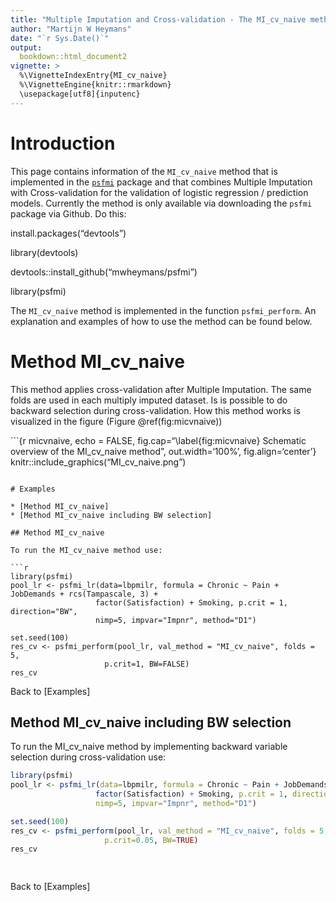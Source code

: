```yaml
---
title: "Multiple Imputation and Cross-validation - The MI_cv_naive method"
author: "Martijn W Heymans"
date: "`r Sys.Date()`"
output:
  bookdown::html_document2
vignette: >
  %\VignetteIndexEntry{MI_cv_naive}
  %\VignetteEngine{knitr::rmarkdown}
  \usepackage[utf8]{inputenc}
---
```


# Introduction

This page contains information of the `MI_cv_naive` method that is implemented 
in the [`psfmi`](https://github.com/mwheymans/psfmi) package and that combines 
Multiple Imputation with Cross-validation for the validation of 
logistic regression / prediction models. Currently the method is only available 
via downloading the `psfmi` package via Github. Do this:

 install.packages("devtools")
 
 library(devtools)
 
 devtools::install_github("mwheymans/psfmi")
 
 library(psfmi)

The `MI_cv_naive` method is implemented in the function `psfmi_perform`. 
An explanation and examples of how to use the method can be found below.

# Method MI_cv_naive
      
This method applies cross-validation after Multiple Imputation. The same folds
are used in each multiply imputed dataset. Is is possible to do backward 
selection during cross-validation. How this method works is visualized 
in the figure (Figure \@ref(fig:micvnaive)) 

```{r micvnaive, echo = FALSE, fig.cap="\\label{fig:micvnaive} Schematic overview of the MI_cv_naive method", out.width='100%', fig.align='center'}
knitr::include_graphics("MI_cv_naive.png")

```

# Examples

* [Method MI_cv_naive]
* [Method MI_cv_naive including BW selection]

## Method MI_cv_naive

To run the MI_cv_naive method use:

```r

library(psfmi)
pool_lr <- psfmi_lr(data=lbpmilr, formula = Chronic ~ Pain + JobDemands + rcs(Tampascale, 3) +
                   factor(Satisfaction) + Smoking, p.crit = 1, direction="BW",
                   nimp=5, impvar="Impnr", method="D1")

set.seed(100)
res_cv <- psfmi_perform(pool_lr, val_method = "MI_cv_naive", folds = 5,
                     p.crit=1, BW=FALSE)
res_cv

```

Back to [Examples]

## Method MI_cv_naive including BW selection

To run the MI_cv_naive method by implementing backward variable selection during cross-validation use:

```r

library(psfmi)
pool_lr <- psfmi_lr(data=lbpmilr, formula = Chronic ~ Pain + JobDemands + rcs(Tampascale, 3) +
                   factor(Satisfaction) + Smoking, p.crit = 1, direction="BW",
                   nimp=5, impvar="Impnr", method="D1")

set.seed(100)
res_cv <- psfmi_perform(pool_lr, val_method = "MI_cv_naive", folds = 5,
                     p.crit=0.05, BW=TRUE)
res_cv

  
```

Back to [Examples]
